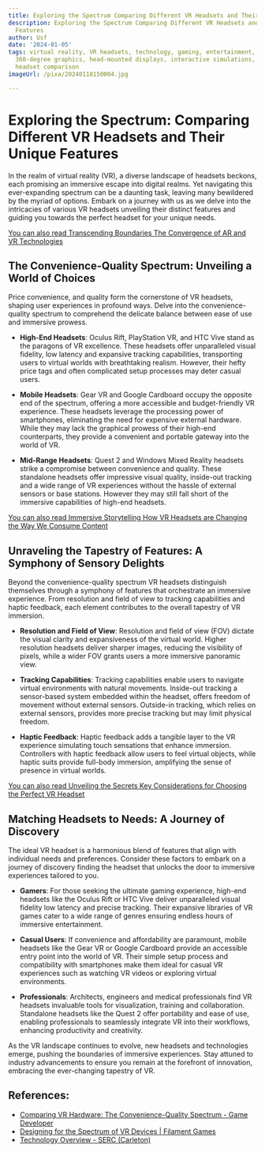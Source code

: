 ```yaml
---
title: Exploring the Spectrum Comparing Different VR Headsets and Their Unique Features
description: Exploring the Spectrum Comparing Different VR Headsets and Their Unique
  Features
author: Usf
date: '2024-01-05'
tags: virtual reality, VR headsets, technology, gaming, entertainment, immersive experiences,
  360-degree graphics, head-mounted displays, interactive simulations, motion tracking,
  headset comparison
imageUrl: /pixa/20240118150004.jpg

---
```

# Exploring the Spectrum: Comparing Different  VR Headsets and Their  Unique  Features

In the realm of virtual reality (VR),  a diverse landscape of headsets beckons, each promising an immersive escape  into digital  realms. Yet navigating this ever-expanding spectrum can be a daunting task, leaving many bewildered by  the myriad of  options. Embark  on a journey with us as we delve into the intricacies  of various VR headsets unveiling their distinct features and guiding you towards the perfect headset  for your unique needs.

[You can also read  Transcending Boundaries The Convergence of AR and  VR Technologies](Transcending%20Boundaries%20The%20Convergence%20of%20AR%20and%20VR%20Technologies)


## The Convenience-Quality Spectrum: Unveiling a  World of Choices

Price convenience, and quality form the cornerstone of VR headsets, shaping user experiences  in  profound ways. Delve into the convenience-quality spectrum to comprehend  the delicate  balance between ease of use and immersive prowess.

- **High-End Headsets**: Oculus Rift, PlayStation VR, and HTC Vive stand as the paragons of VR excellence. These headsets offer unparalleled visual fidelity, low latency and expansive tracking  capabilities, transporting users to virtual worlds with breathtaking realism. However, their hefty  price tags and often complicated setup processes may deter casual users.

- **Mobile Headsets**:  Gear VR and Google Cardboard occupy the opposite end of the  spectrum, offering a more accessible and  budget-friendly VR experience. These  headsets leverage the processing power of smartphones,  eliminating  the need for expensive external hardware. While they may lack the graphical prowess of  their high-end counterparts, they provide a convenient and portable gateway into the  world of VR.

- **Mid-Range  Headsets**: Quest 2 and Windows Mixed Reality headsets  strike a compromise between convenience and quality. These standalone headsets offer impressive  visual quality, inside-out tracking and a wide range of VR experiences without the hassle of  external sensors or base stations. However  they may  still fall short of the immersive capabilities of  high-end headsets.

[You can also read Immersive Storytelling How VR  Headsets are Changing  the Way We  Consume Content](Immersive%20Storytelling%20How%20VR%20Headsets%20are%20Changing%20the%20Way%20We%20Consume%20Content)


## Unraveling  the Tapestry  of Features: A Symphony of Sensory Delights

Beyond the convenience-quality spectrum VR headsets distinguish themselves through a symphony of features that orchestrate an  immersive experience. From resolution and field of view to  tracking capabilities and  haptic feedback, each element contributes to the overall tapestry of VR immersion.

- **Resolution and Field of View**: Resolution and field of view (FOV)  dictate  the visual clarity and  expansiveness of the virtual world. Higher  resolution headsets deliver sharper  images, reducing the visibility of pixels,  while a wider FOV grants users a more immersive panoramic  view.

- **Tracking Capabilities**: Tracking capabilities enable users to navigate virtual environments with  natural movements. Inside-out tracking a sensor-based  system  embedded within  the headset, offers freedom of movement without external sensors. Outside-in tracking, which relies  on external sensors, provides more precise tracking but may limit physical freedom.

- **Haptic Feedback**: Haptic feedback adds a tangible layer to the VR  experience simulating touch sensations that enhance immersion. Controllers with haptic feedback  allow users to feel virtual objects, while haptic suits provide full-body immersion, amplifying the sense of presence  in virtual worlds.

[You can also read Unveiling the  Secrets Key Considerations for Choosing the Perfect VR Headset](Unveiling%20the%20Secrets%20Key%20Considerations%20for%20Choosing%20the%20Perfect%20VR%20Headset)


## Matching Headsets to Needs:  A Journey of Discovery

The ideal VR headset is a harmonious blend of features that align with individual needs and preferences. Consider these factors to embark on a journey of discovery finding the headset that unlocks the door  to  immersive experiences tailored to you.

- **Gamers**: For  those seeking the ultimate gaming  experience, high-end headsets like the Oculus Rift or HTC Vive deliver unparalleled visual fidelity low latency and precise tracking. Their expansive libraries of VR games cater to a wide range of genres ensuring endless hours of immersive  entertainment.

- **Casual Users**: If convenience and  affordability are paramount, mobile headsets like the Gear VR or Google Cardboard provide an accessible entry point into the  world of VR. Their simple setup process and compatibility with smartphones make  them ideal for casual VR  experiences  such as watching VR videos or exploring virtual environments.

- **Professionals**: Architects, engineers and medical professionals find VR headsets invaluable tools for visualization, training and collaboration. Standalone headsets like  the Quest 2 offer portability and ease of use, enabling professionals to seamlessly integrate VR into their workflows, enhancing productivity and creativity.

As the VR landscape  continues to evolve, new headsets and technologies emerge, pushing the boundaries of immersive experiences. Stay attuned to industry advancements to ensure you remain at the forefront of innovation, embracing the ever-changing tapestry of VR.

## References:
- [Comparing VR Hardware: The Convenience-Quality Spectrum - Game Developer](https://www.gamedeveloper.com/business/comparing-vr-hardware-the-convenience-quality-spectrum)
- [Designing for the Spectrum of VR Devices | Filament Games](https://www.filamentgames.com/blog/designing-spectrum-vr-devices/)
- [Technology Overview - SERC (Carleton)](https://serc.carleton.edu/TAVR/pedagogy/VRtechnology.html)

